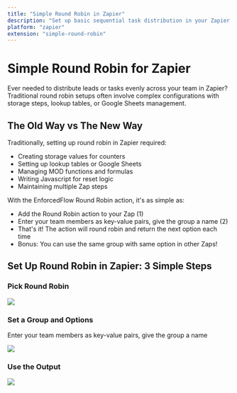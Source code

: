 ```yaml
---
title: "Simple Round Robin in Zapier"
description: "Set up basic sequential task distribution in your Zapier workflows"
platform: "zapier"
extension: "simple-round-robin"
---
```



# Simple Round Robin for Zapier

Ever needed to distribute leads or tasks evenly across your team in Zapier? Traditional round robin setups often involve complex configurations with storage steps, lookup tables, or Google Sheets management.

## The Old Way vs The New Way

Traditionally, setting up round robin in Zapier required:

- Creating storage values for counters
- Setting up lookup tables or Google Sheets
- Managing MOD functions and formulas
- Writing Javascript for reset logic
- Maintaining multiple Zap steps

With the EnforcedFlow Round Robin action, it's as simple as:

- Add the Round Robin action to your Zap (1)
- Enter your team members as key-value pairs, give the group a name (2)
- That's it! The action will round robin and return the next option each time
- Bonus: You can use the same group with same option in other Zaps!

## Set Up Round Robin in Zapier: 3 Simple Steps

<MultiColumn columns={3} gap="md">
  <div slot="left">

### Pick Round Robin

![](~/assets/images/extensions/simple-round-robin/01-round-robin-selected.png)

  </div>

  <div slot="center">

### Set a Group and Options

Enter your team members as key-value pairs, give the group a name

![](~/assets/images/extensions/simple-round-robin/02-round-robin-configuration.png)

  </div>

  <div slot="right">

### Use the Output

![](~/assets/images/extensions/simple-round-robin/03-round-robin-output.png)

  </div>
</MultiColumn>
